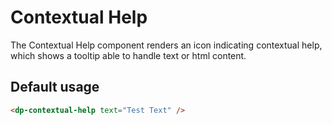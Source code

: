 

<Meta of={DpContextualHelpSories} />

# Contextual Help

The Contextual Help component renders an icon indicating contextual help,
which shows a tooltip able to handle text or html content.

## Default usage

```html
<dp-contextual-help text="Test Text" />
```
